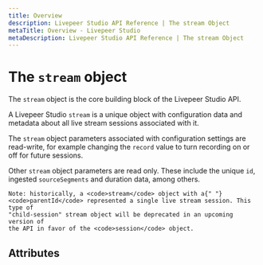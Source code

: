 ```yaml
---
title: Overview
description: Livepeer Studio API Reference | The stream Object
metaTitle: Overview - Livepeer Studio
metaDescription: Livepeer Studio API Reference | The stream Object
---
```


# The `stream` object

The `stream` object is the core building block of the Livepeer Studio API.

A Livepeer Studio `stream` is a unique object with configuration data and metadata
about all live stream sessions associated with it.

The `stream` object parameters associated with configuration settings are
read-write, for example changing the `record` value to turn recording on or off
for future sessions.

Other `stream` object parameters are read only. These include the unique `id`,
ingested `sourceSegments` and duration data, among others.

    Note: historically, a <code>stream</code> object with a{" "}
    <code>parentId</code> represented a single live stream session. This type of
    "child-session" stream object will be deprecated in an upcoming version of
    the API in favor of the <code>session</code> object.

## Attributes

<!--
<Table
  data={[
    {
      parameter: <code>createdAt</code>,
      type: <code>number</code>,
      description:
        "Timestamp when the asset was created. Reported in Unix epoch time.",
    },
    {
      parameter: <code>createdByTokenName</code>,
      type: <code>string</code>,
      description:
        "Livepeer Studio user-assigned name for the API key that created the stream object.",
    },
    {
      parameter: <code>id</code>,
      type: <code>string</code>,
      description:
        "Unique identifier for the stream. Historically, this could also represent a single live stream session. This type of child-session stream object will be deprecated in an upcoming version of the API in favor of the session object.",
    },
    {
      parameter: <code>isActive</code>,
      type: <code>boolean</code>,
      description:
        "True if the asset is active. An active livestream means segments are being ingested.",
    },
    {
      parameter: <code>kind</code>,
      type: <code>string</code>,
      description: "Livepeer Studio API object type.",
    },
    {
      parameter: <code>lastSeen</code>,
      type: <code>number</code>,
      description:
        "Timestamp when the asset was last active. Reported in Unix epoch time. An active livestream means segments are being ingested.",
    },
    {
      parameter: <code>name</code>,
      type: <code>string</code>,
      description:
        "Additional identifier for the asset. Often set to a human readable string. This identifier does not need to be unique. Required with POST",
    },
    {
      parameter: <code>parentId</code>,
      type: <code>string</code>,
      description:
        "Only used on stream objects that represent a single live stream session. Points to a parent stream object. This type of child-session stream object will be deprecated in an upcoming version of the API in favor of the session object.",
    },
    {
      parameter: <code>playbackId</code>,
      type: <code>string</code>,
      description: "Unique identifier used to form the playback URL.",
    },
    {
      parameter: <code>profiles</code>,
      type: <code>array</code>,
      description:
        "Transcoding rendition settings. The source will be delivered with the renditions in the HLS and does not need to be redefined in the profiles parameter. If no profiles are defined, only the source will be delivered for playback.",
    },
    {
      parameter: <code>profiles.bitrate</code>,
      type: <code>integer</code>,
      description: "bit/s setting for the transcoded rendition (minimum: 400).",
    },
    {
      parameter: <code>profiles.fps</code>,
      type: <code>integer</code>,
      description:
        "Framerate setting for the transcoded rendition. When set to 0, the source framerate is adopted for the transcoded rendition framerate. All profiles for a source object must be configured with the same fps (minimum: 0).",
    },
    {
      parameter: <code>profiles.height</code>,
      type: <code>integer</code>,
      description:
        "Pixel height setting for the transcoded rendition (minimum: 128).",
    },
    {
      parameter: <code>profiles.name</code>,
      type: <code>string</code>,
      description:
        "Identifier for the transcoded rendition settings (minLength: 1, maxLength: 500).",
    },
    {
      parameter: <code>profiles.width</code>,
      type: <code>integer</code>,
      description:
        "Pixel width setting for the transcoded rendition. (minimum: 128).",
    },
    {
      parameter: <code>multistream</code>,
      type: <code>object</code>,
      description: "Multistream configuration.",
    },
    {
      parameter: <code>multistream.targets</code>,
      type: <code>array</code>,
      description:
        "List of Multistream Targets where this stream should be simultaneously pushed to.",
    },
    {
      parameter: <code>multistream.targets.profile</code>,
      type: <code>string</code>,
      description: (
        <>
          Name of profile that should be pushed to the referenced Multistream
          Target. Use <code>"source"</code> to push original media as ingested.
        </>
      ),
    },
    {
      parameter: <code>multistream.targets.videoOnly</code>,
      type: <code>boolean</code>,
      description: (
        <>
          If <code>true</code>, the stream audio will be muted and only silent
          video will be pushed to the target.
        </>
      ),
    },
    {
      parameter: <code>multistream.targets.id</code>,
      type: <code>string</code>,
      description:
        "Unique identifier of the Multistream Target object from its own API.",
    },
    {
      parameter: <code>multistream.targets.spec</code>,
      type: <code>object</code>,
      description:
        "This field is write-only, allowed only in mutation request payloads. It specifies an inline Multistream Target object to be created on the same time as the stream creation or update. Reference the specific Multistream Target API for schema.",
    },
    {
      parameter: <code>record</code>,
      type: <code>boolean</code>,
      description: (
        <>
          <code>true</code> means that new sessions are recorded and{" "}
          <code>false</code> means they are not. The value is also inherited by
          all future child <code>session</code> objects, which are read-only.
          Historically, <code>stream</code> objects can also represent a single
          live stream session, in which case they have a <code>parentId</code>.
          In that case, <code>true</code> means that the session is actively
          being recorded or was recorded, and <code>false</code> means that the
          session is not being recorded or was not recorded.
        </>
      ),
    },
    {
      parameter: <code>suspended</code>,
      type: <code>boolean</code>,
      description: (
        <>
          Default value is <code>false</code>. Can be used to forcefully stop
          any live stream sessions happening in the current stream resource. Set
          to <code>true</code> to immediately suspend any running stream and
          prohibit new streams from starting.
        </>
      ),
    },
    {
      parameter: <code>sourceSegments</code>,
      type: <code>number</code>,
      description: "Number of asset source segments processed.",
    },
    {
      parameter: <code>sourceSegmentsDuration</code>,
      type: <code>number</code>,
      description: "Duration in seconds of asset source processed.",
    },
    {
      parameter: <code>streamKey</code>,
      type: <code>string</code>,
      description: "Unique secret key used to form the RTMP ingest URL.",
    },
    {
      parameter: <code>transcodedSegments</code>,
      type: <code>number</code>,
      description:
        "Number of transcoded rendition segments processed. Should be (sourceSegments * number of profiles).",
    },
    {
      parameter: <code>transcodedSegmentsDuration</code>,
      type: <code>number</code>,
      description:
        "Duration in seconds of transcoded renditions processed. Should be (sourceSegmentsDuration * number of profiles).",
    },
    {
      parameter: <code>userId</code>,
      type: <code>string</code>,
      description:
        "Unique identifier for the Livepeer Studio user account that created the stream object.",
    },
  ]}
/> -->
